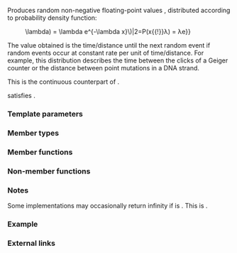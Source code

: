 {{cpp/title|exponential_distribution}}
{{cpp/numeric/random/exponential_distribution/navbar}}
{{ddcl|header=random|since=c++11|1=
template&lt; class RealType = double &gt;
class exponential_distribution;
}}

Produces random non-negative floating-point values {{mathjax-or|\(\small x\)|x}}, distributed according to probability density function:

:{{mathjax-or|1=\(\small P(x{{!}}\lambda) = \lambda e^{-\lambda x}\)|2=P(x{{!}}λ) = λe{{su|p=-λx}}}}

The value obtained is the time/distance until the next random event if random events occur at constant rate {{mathjax-or|\(\small\lambda\)|λ}} per unit of time/distance. For example, this distribution describes the time between the clicks of a Geiger counter or the distance between point mutations in a DNA strand.

This is the continuous counterpart of {{lc|std::geometric_distribution}}.

{{tt|std::exponential_distribution}} satisfies {{named req|RandomNumberDistribution}}.

===Template parameters===
{{par begin}}
{{cpp/numeric/random/param_list|RealType}}
{{par end}}

===Member types===
{{dsc begin}}
{{dsc hitem|Member type|Definition}}
{{dsc|{{tt|result_type}} {{mark c++11}}|{{co|RealType}}}}
{{cpp/numeric/random/param_type}}
{{dsc end}}

===Member functions===
{{dsc begin}}
{{dsc inc|cpp/numeric/random/distribution/dsc constructor|exponential_distribution}}
{{dsc inc|cpp/numeric/random/distribution/dsc reset|exponential_distribution}}

{{dsc h2|Generation}}
{{dsc inc|cpp/numeric/random/distribution/dsc operator()|exponential_distribution}}

{{dsc h2|Characteristics}}
{{dsc inc|cpp/numeric/random/exponential_distribution/dsc lambda}}
{{dsc inc|cpp/numeric/random/distribution/dsc param|exponential_distribution}}
{{dsc inc|cpp/numeric/random/distribution/dsc min|exponential_distribution}}
{{dsc inc|cpp/numeric/random/distribution/dsc max|exponential_distribution}}
{{dsc end}}

===Non-member functions===
{{dsc begin}}
{{dsc inc|cpp/numeric/random/distribution/dsc operator_cmp|exponential_distribution}}
{{dsc inc|cpp/numeric/random/distribution/dsc operator_ltltgtgt|exponential_distribution}}
{{dsc end}}

===Notes===
Some implementations may occasionally return infinity if {{tt|RealType}} is {{c|float}}. This is {{lwg|2524}}.

===Example===
{{example
|code=
#include &lt;iomanip&gt;
#include &lt;iostream&gt;
#include &lt;map&gt;
#include &lt;random&gt;
#include &lt;string&gt;

int main()
{
    std::random_device rd;
    std::mt19937 gen(rd());

    // if particles decay once per second on average,
    // how much time, in seconds, until the next one?
    std::exponential_distribution&lt;&gt; d(1);
 
    std::map&lt;int, int&gt; hist;
    for (int n = 0; n != 10000; ++n)
        ++hist[2 * d(gen)];

    for (auto const&amp; [x, y] : hist)
        std::cout &lt;&lt; std::fixed &lt;&lt; std::setprecision(1)
                  &lt;&lt; x / 2.0 &lt;&lt; '-' &lt;&lt; (x + 1) / 2.0 &lt;&lt; ' '
                  &lt;&lt; std::string(y / 200, '*') &lt;&lt; '\n';
}
|p=true
|output=
0.0-0.5 *******************
0.5-1.0 ***********
1.0-1.5 *******
1.5-2.0 ****
2.0-2.5 **
2.5-3.0 *
3.0-3.5
3.5-4.0
}}

===External links===
{{eli|[https://mathworld.wolfram.com/ExponentialDistribution.html Weisstein, Eric W. "Exponential Distribution."] From MathWorld &amp;mdash; A Wolfram Web Resource.}}

{{langlinks|de|es|fr|it|ja|pt|ru|zh}}